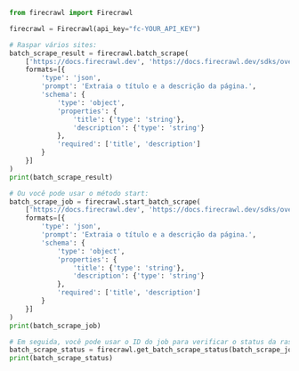 ```python Python
from firecrawl import Firecrawl

firecrawl = Firecrawl(api_key="fc-YOUR_API_KEY")

# Raspar vários sites:
batch_scrape_result = firecrawl.batch_scrape(
    ['https://docs.firecrawl.dev', 'https://docs.firecrawl.dev/sdks/overview'], 
    formats=[{
        'type': 'json',
        'prompt': 'Extraia o título e a descrição da página.',
        'schema': {
            'type': 'object',
            'properties': {
                'title': {'type': 'string'},
                'description': {'type': 'string'}
            },
            'required': ['title', 'description']
        }
    }]
)
print(batch_scrape_result)

# Ou você pode usar o método start:
batch_scrape_job = firecrawl.start_batch_scrape(
    ['https://docs.firecrawl.dev', 'https://docs.firecrawl.dev/sdks/overview'], 
    formats=[{
        'type': 'json',
        'prompt': 'Extraia o título e a descrição da página.',
        'schema': {
            'type': 'object',
            'properties': {
                'title': {'type': 'string'},
                'description': {'type': 'string'}
            },
            'required': ['title', 'description']
        }
    }]
)
print(batch_scrape_job)

# Em seguida, você pode usar o ID do job para verificar o status da raspagem em lote:
batch_scrape_status = firecrawl.get_batch_scrape_status(batch_scrape_job.id)
print(batch_scrape_status)
```
